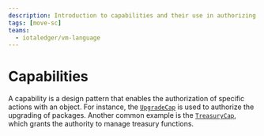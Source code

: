 ```yaml
---
description: Introduction to capabilities and their use in authorizing actions within the Move language.
tags: [move-sc]
teams:
  - iotaledger/vm-language
---
```


# Capabilities

A capability is a design pattern that enables the authorization of specific actions with an object.
For instance,
the [`UpgradeCap`](../package-upgrades/upgrade.mdx#upgrade-requirements) is used to authorize the upgrading of packages.
Another common example is the [`TreasuryCap`](../../../../references/framework/iota-framework/coin.mdx#resource-treasurycap),
which grants the authority to manage treasury functions.

```move file=<rootDir>/docs/examples/move/move-overview/patterns/capabilities.move
```

<Quiz questions={questions} />